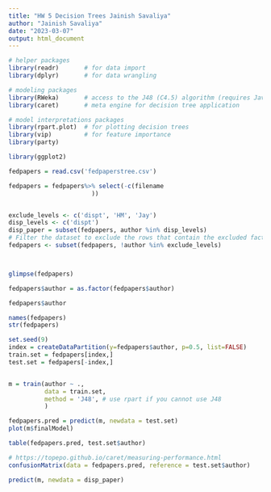 ---
title: "HW 5 Decision Trees Jainish Savaliya"
author: "Jainish Savaliya"
date: "2023-03-07"
output: html_document
---


```{r}
# helper packages
library(readr)       # for data import
library(dplyr)       # for data wrangling

# modeling packages
library(RWeka)       # access to the J48 (C4.5) algorithm (requires Java installation)
library(caret)       # meta engine for decision tree application

# model interpretations packages
library(rpart.plot)  # for plotting decision trees
library(vip)         # for feature importance
library(party)

library(ggplot2)
```

```{r}
fedpapers = read.csv('fedpaperstree.csv')


```

```{r}

fedpapers = fedpapers%>% select(-c(filename
                       ))


exclude_levels <- c('dispt', 'HM', 'Jay')
disp_levels <- c('dispt')
disp_paper = subset(fedpapers, author %in% disp_levels)
# Filter the dataset to exclude the rows that contain the excluded factor levels
fedpapers <- subset(fedpapers, !author %in% exclude_levels)




```

```{r}

glimpse(fedpapers)
```


```{r}
fedpapers$author = as.factor(fedpapers$author)
```


```{r}
fedpapers$author
```


```{r}
names(fedpapers)
str(fedpapers)
```


```{r}
set.seed(9)
index = createDataPartition(y=fedpapers$author, p=0.5, list=FALSE)
train.set = fedpapers[index,]
test.set = fedpapers[-index,]


m = train(author ~ .,
          data = train.set,
          method = 'J48', # use rpart if you cannot use J48
          )

fedpapers.pred = predict(m, newdata = test.set)
plot(m$finalModel)

```

```{r}
table(fedpapers.pred, test.set$author)

# https://topepo.github.io/caret/measuring-performance.html
confusionMatrix(data = fedpapers.pred, reference = test.set$author)
```



```{r}
predict(m, newdata = disp_paper)
```


```{r}




```


